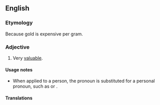 ==English==

===Etymology===
Because gold is expensive per gram.<!--or any measure of weight. User:Mglovesfun-->

===Adjective===
{{head|en|adjective|head=[[worth]] [[its]] [[weight]] [[in]] [[gold]]}}

# {{label|en|idiomatic}} Very [[valuable]].
#: {{ux|en|I find my dog is '''worth its weight in gold''' on those long snowy weekends when I can't get out.}}

====Usage notes====
* When applied to a person, the pronoun {{m|en|its}} is substituted for a personal pronoun, such as {{m|en|his}} or {{m|en|her}}.

====Translations====
{{trans-top|idiomatic: very valuable}}
{{trans-mid}}
{{trans-bottom}}